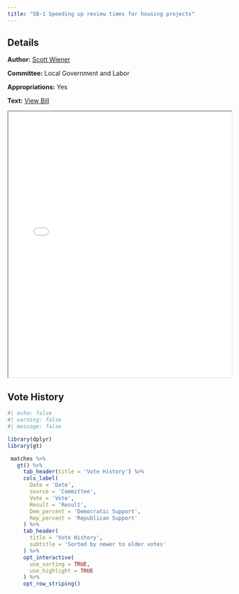 ```yaml
---
title: "SB-1 Speeding up review times for housing projects"
---
```


::: {.panel-tabset}

## Details

**Author:** [Scott Wiener](../senator-pages/district_11.qmd)

**Committee:** Local Government and Labor

**Appropriations:** Yes

**Text:** [View Bill](../files/pdfs/bills/WIENER_SB1.pdf)

<iframe src="../files/pdfs/bills/WIENER_SB1.pdf" width="100%" height="600px"></iframe>

## Vote History

```r
#| echo: false
#| warning: false
#| message: false

library(dplyr)
library(gt)

 matches %>%
   gt() %>%
     tab_header(title = 'Vote History') %>%
     cols_label(
       Date = 'Date',
       source = 'Committee',
       Vote = 'Vote',
       Result = 'Result',
       Dem_percent = 'Democratic Support',
       Rep_percent = 'Republican Support'
     ) %>%
     tab_header(
       title = 'Vote History',
       subtitle = 'Sorted by newer to older votes'
     ) %>%
     opt_interactive(
       use_sorting = TRUE,
       use_highlight = TRUE
     ) %>%
     opt_row_striping() 

```

:::
